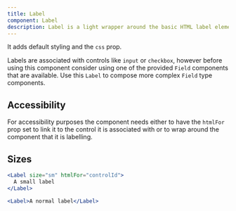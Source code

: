 ```yaml
---
title: Label
component: Label
description: Label is a light wrapper around the basic HTML label element.
---
```


It adds default styling and the `css` prop.

Labels are associated with controls like `input` or `checkbox`, however before using this component consider using one of the provided `Field` components that are available. Use this `Label` to compose more complex `Field` type components.

## Accessibility

For accessibility purposes the component needs either to have the `htmlFor` prop set to link it to the control it is associated with or to wrap around the component that it is labelling.

## Sizes

```jsx preview
<Label size="sm" htmlFor="controlId">
  A small label
</Label>
```

```jsx preview
<Label>A normal label</Label>
```
